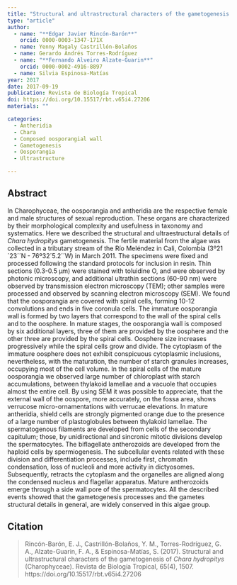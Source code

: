 ```yaml
---
title: "Structural and ultrastructural characters of the gametogenesis of <i>Chara hydropitys</i> (Charophyceae)"
type: "article"
author:
  - name: "**Edgar Javier Rincón-Barón**"
    orcid: 0000-0003-1347-171X
  - name: Yenny Magaly Castrillón-Bolaños
  - name: Gerardo Andrés Torres-Rodríguez
  - name: "**Fernando Alveiro Alzate-Guarin**"
    orcid: 0000-0002-4916-8897
  - name: Silvia Espinosa-Matías
year: 2017
date: 2017-09-19
publication: Revista de Biología Tropical
doi: https://doi.org/10.15517/rbt.v65i4.27206
materials: ""

categories:
  - Antheridia
  - Chara
  - Composed oosporangial wall
  - Gametogenesis
  - Oosporangia
  - Ultrastructure

---
```


## Abstract

In Charophyceae, the oosporangia and antheridia are the respective female and male structures of sexual reproduction. These organs are characterized by their morphological complexity and usefulness in taxonomy and systematics. Here we described the structural and ultraestructural details of *Chara hydropitys* gametogenesis. The fertile material from the algae was collected in a tributary stream of the Río Meléndez in Cali, Colombia (3º21´23´´N - 76º32´5.2´´W) in March 2011. The specimens were fixed and processed following the standard protocols for inclusion in resin. Thin sections (0.3-0.5 μm) were stained with toluidine O, and were observed by photonic microscopy, and additional ultrathin sections (60-90 nm) were observed by transmission electron microscopy (TEM); other samples were processed and observed by scanning electron microscopy (SEM). We found that the oosporangia are covered with spiral cells, forming 10-12 convolutions and ends in five coronula cells. The immature oosporangia wall is formed by two layers that correspond to the wall of the spiral cells and to the oosphere. In mature stages, the oosporangia wall is composed by six additional layers, three of them are provided by the oosphere and the other three are provided by the spiral cells. Oosphere size increases progressively while the spiral cells grow and divide. The cytoplasm of the immature oosphere does not exhibit conspicuous cytoplasmic inclusions, nevertheless, with the maturation, the number of starch granules increases, occupying most of the cell volume. In the spiral cells of the mature oosporangia we observed large number of chloroplast with starch accumulations, between thylakoid lamellae and a vacuole that occupies almost the entire cell. By using SEM it was possible to appreciate, that the external wall of the oospore, more accurately, on the fossa area, shows verrucose micro-ornamentations with verrucae elevations. In mature antheridia, shield cells are strongly pigmented orange due to the presence of a large number of plastoglobules between thylakoid lamellae. The spermatogenous filaments are developed from cells of the secondary capitulum; those, by unidirectional and sincronic mitotic divisions develop the spermatocytes. The biflagellate antherozoids are developed from the haploid cells by spermiogenesis. The subcellular events related with these division and differentiation processes, include first, chromatin condensation, loss of nucleoli and more activity in dictyosomes. Subsequently, retracts the cytoplasm and the organelles are aligned along the condensed nucleus and flagellar apparatus. Mature antherozoids emerge through a side wall pore of the spermatocytes. All the described events showed that the gametogenesis processes and the gametes structural details in general, are widely conserved in this algae group.

## Citation

> Rincón-Barón, E. J., Castrillón-Bolaños, Y. M., Torres-Rodríguez, G. A., Alzate-Guarin, F. A., & Espinosa-Matías, S. (2017). Structural and ultrastructural characters of the gametogenesis of *Chara hydropitys* (Charophyceae). Revista de Biología Tropical, 65(4), 1507. https://doi.org/10.15517/rbt.v65i4.27206